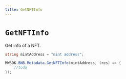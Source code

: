 ```yaml
---
title: GetNFTInfo
---
```


# `GetNFTInfo`

Get info of a NFT.

```csharp
string mintAddress = "mint address";

MWSDK.BNB.Metadata.GetNFTInfo(mintAddress, (res) => {
    //todo
});
```
